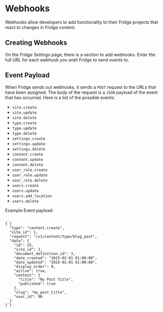 
# Webhooks

Webhooks allow developers to add functionality to their Fridge projects that react to changes in Fridge content.

## Creating Webhooks

On the *Fridge Settings* page, there is a section to add webhooks. Enter the full URL for each webhook you wish Fridge to send events to.

## Event Payload

When Fridge sends out webhooks, it sends a `POST` request to the URLs that have been assigned. The body of the request is a `JSON` payload of the event that has occurred. Here is a list of the possible events:

* `site.create`
* `site.update`
* `site.delete`
* `type.create`
* `type.update`
* `type.delete`
* `settings.create`
* `settings.update`
* `settings.delete`
* `content.create`
* `content.update`
* `content.delete`
* `user_role.create`
* `user_role.update`
* `user_role.delete`
* `users.create`
* `users.update`
* `users.add_location`
* `users.delete`

Example Event payload:

<Code language='json'>
{`{
  "type": "content.create",
  "site_id": 1,
  "request": "/v1/content/type/blog_post",
  "data": {
    "id": 15,
    "site_id": 1,
    "document_definition_id": 3,
    "date_created": "2015-02-01 01:00:00",
    "date_updated": "2015-02-01 01:00:00",
    "display_order": 0,
    "active": true,
    "content": {
      "title": "My Post Title",
      "published": true
    },
    "slug": "my_post_title",
    "user_id": 90
  }
}`}
</Code>
